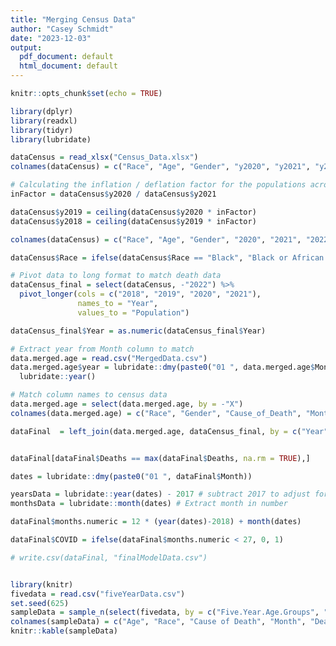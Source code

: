 ```yaml
---
title: "Merging Census Data"
author: "Casey Schmidt"
date: "2023-12-03"
output:
  pdf_document: default
  html_document: default
---
```


```r
knitr::opts_chunk$set(echo = TRUE)
```

```r
library(dplyr)
library(readxl)
library(tidyr)
library(lubridate)
```


```r
dataCensus = read_xlsx("Census_Data.xlsx")
colnames(dataCensus) = c("Race", "Age", "Gender", "y2020", "y2021", "y2022")

# Calculating the inflation / deflation factor for the populations across years 
inFactor = dataCensus$y2020 / dataCensus$y2021

dataCensus$y2019 = ceiling(dataCensus$y2020 * inFactor)
dataCensus$y2018 = ceiling(dataCensus$y2019 * inFactor)

colnames(dataCensus) = c("Race", "Age", "Gender", "2020", "2021", "2022", "2019", "2018") 

dataCensus$Race = ifelse(dataCensus$Race == "Black", "Black or African American", dataCensus$Race)

# Pivot data to long format to match death data
dataCensus_final = select(dataCensus, -"2022") %>%
  pivot_longer(cols = c("2018", "2019", "2020", "2021"), 
               names_to = "Year", 
               values_to = "Population")

dataCensus_final$Year = as.numeric(dataCensus_final$Year)

```

```r
# Extract year from Month column to match 
data.merged.age = read.csv("MergedData.csv")
data.merged.age$year = lubridate::dmy(paste0("01 ", data.merged.age$Month)) %>%
  lubridate::year()

# Match column names to census data
data.merged.age = select(data.merged.age, by = -"X")
colnames(data.merged.age) = c("Race", "Gender", "Cause_of_Death", "Month", "Age", "Deaths", "Year")

dataFinal  = left_join(data.merged.age, dataCensus_final, by = c("Year", "Age", "Gender", "Race"))


dataFinal[dataFinal$Deaths == max(dataFinal$Deaths, na.rm = TRUE),]

dates = lubridate::dmy(paste0("01 ", dataFinal$Month))

yearsData = lubridate::year(dates) - 2017 # subtract 2017 to adjust for first year being 2018
monthsData = lubridate::month(dates) # Extract month in number

dataFinal$months.numeric = 12 * (year(dates)-2018) + month(dates)

dataFinal$COVID = ifelse(dataFinal$months.numeric < 27, 0, 1)

# write.csv(dataFinal, "finalModelData.csv")



```

\newpage

```r
library(knitr)
fivedata = read.csv("fiveYearData.csv")
set.seed(625)
sampleData = sample_n(select(fivedata, by = c("Five.Year.Age.Groups", "Single.Race.6", "Drug.Alcohol.Induced", "Month", "Deaths", "Population")), 10)
colnames(sampleData) = c("Age", "Race", "Cause of Death", "Month", "Deaths", "Population")
knitr::kable(sampleData)
```

